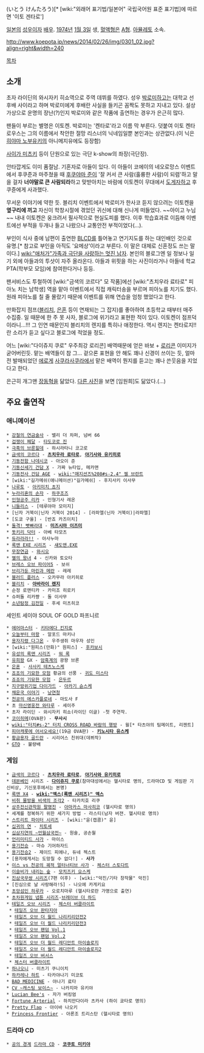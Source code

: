 {{{+1 伊藤健太郎 }}} (いとう けんたろう)[* [wiki:"외래어 표기법/일본어" 국립국어원 표준 표기법]에 따르면 '이토 겐타로']

[[일본]]의 [[성우]]이자 [[배우]]. [[1974년]] [[1월 3일]] 생, [[혈액형]]은 [[A형]]. [[아뮬레토]] 소속.

http://www.koepota.jp/news/2014/02/26/img/0301_02.jpg?align=right&width=240



[[목차]]



== 소개 ==
초자 라이딘의 와시자키 히쇼역으로 주역 데뷔를 하였다. 성우 [[박로미]]하고는 대학교 선후배 사이라고 하며 박로미에게 후배란 사실을 들키곤 꼼짝도 못하고 지내고 있다. 설상가상으로 운명의 장난(?)인지 박로미와 같은 작품에 출연하는 경우가 은근히 많다.

팬들이 부르는 별명은 이토켄. 박로미는 '켄타로'라고 이름 막 부른다. 덧붙여 이토 켄타로우스는 그의 이름에서 착안한 절망 리스너의 닉네임일뿐 본인과는 상관없다.(이 닉은 [[히야마 노부유키]]의 아니메지유에도 등장함)

[[사이가 미츠키]] 등이 단원으로 있는 극단 k-show의 좌장(극단장).

안타깝게도 이미 품절남. 기혼자로 아들이 있다. 이 아들이 코에이의 네오로망스 이벤트에서 후쿠준과 마주쳤을 때 [[후쿠야마 준]]이 '잘 커서 큰 사람(훌륭한 사람)이 되렴'하고 말을 걸자 '''너야말로 큰 사람되라'''하고 맞받아치는 바람에 이토켄이 무대에서 [[도게자]]하고 후쿠쥰에게 사과했다. 

무서운 이야기에 약한 듯. 블리치 이벤트에서 박로미가 한사코 듣지 않으려는 이토켄을 '''옆구리에 끼고''' 자신이 학창시절에 겪었던 귀신에 대해 신나게 떠들었다. ~~아이고 누님~~ 내내 이토켄은 웅크려서 필사적으로 현실도피를 했다. 이후 학습효과로 이듬해 이벤트에선 부적을 두개나 들고 나왔으나 교통안전 부적이었다(…).

부인이 식사 중에 남편이 출연한 [[BL]]CD를 틀어놓고 연기지도를 하는 대인배인 것으로 유명.[* 참고로 부인을 아직도 '요메상'이라고 부른다. 이 말은 대체로 신혼정도 쓰는 말이다.] [[wiki:"애처가"가족과 극단을 사랑하는 멋진 남자]]. 본인의 블로그엔 일 정보나 일기 외에 아들과의 투샷이 자주 올라온다. 아들과 위핏을 하는 사진이라거나 아들네 학교 PTA(학부모 모임)에 참여한다거나 등등.

팬서비스도 투철하여 [wiki:"금색의 코르다" 모 작품]에선 [wiki:"츠치우라 료타로" 피아노 치는 남학생] 역을 맡아 이벤트에서 직접 캐릭터송을 부르며 피아노를 치기도 했다. 원래 피아노를 칠 줄 몰랐기 때문에 이벤트를 위해 연습을 엄청 했었다고 한다.

만화잡지 점프([[블리치]], [[은혼]] 등이 연재되는 그 잡지)를 좋아하여 초등학교 때부터 매주 수집중. 일 때문에 한 주 못 사자, 블로그에 위기라고 표현한 적이 있다. 이토켄이 점프덕이라니...!!! 그 인연 때문인지 블리치의 렌지를 특히나 애정한다. 역시 렌지는 켄타로지!!란 소리가 듣고 싶다고 블로그에 적었을 정도.

어느 [wiki:"다이쥬지 쿠로" 우주최강 로리콘] 배역때문에 얻은 바보 + [[로리콘]] 이미지가 굳어버린듯. 맡는 배역들이 참 그... 겉으론 표현을 안 해도 꽤나 신경이 쓰이는 듯, 얼마전 발매되었던 [[에로게]] [[사쿠라사쿠라]]에서 맡은 배역이 뭔지를 듣고는 꽤나 쓴웃음을 지었다고 한다. 

은근히 개그맨 [[장동혁]]을 닮았다. [http://www.seiyuplus.net/talent/men/post_5.html 다른 사진]을 보면 [임원희]도 닮았다.(...)

== 주요 출연작 ==
=== 애니메이션 ===
 * [[강철의 연금술사]] - 밸리 더 차퍼, 넘버 66
 * [[겁쟁이 페달]] - [[타도코로 진]]
 * [[극흑의 브룬힐데]] - 하시라타니 코고로
 * [[금색의 코르다]] - '''[[츠치우라 료타로]]''', '''[[야기사와 유키히로]]'''
 * [[기동전함 나데시코]] - 아오이 준
 * [[기동신세기 건담 X]] - 가짜 뉴타입, 메카맨
 * [[기동전사 건담 AGE]] - [[wiki:"매지션즈%208#s-2.4" 젤 브란트]]
 * [wiki:"길가메쉬(애니메이션)"길가메쉬] - 후지사키 이사무
 * [[나루토]] - [[아키미치 쵸지]]
 * [[누라리횬의 손자]] - [[하쿠조즈]]
 * [[인형공주 리카]] - 인형기사 레온
 * [[니들리스]] - [테루야마 모미지]
 * [닌자 거북이|닌자 거북이 2014] - [라파엘(닌자 거북이)|라파엘]
 * [도쿄 구울] - [반죠 카즈이치]
 * [[돌격! 빳빠라대]] - '''[[미즈시마 이즈미]]'''
 * [[돗키리 닥터]] - 아베 타모츠
 * [[듀라라라!!]] - 아사누마
 * [[록맨 EXE 시리즈]] - [[섀도맨.EXE]]
 * [[무장연금]] - [[와시오]]
 * [[별의 왕녀]] 4 - 신카와 토오타
 * [[브레스 오브 파이어5]] - 보쉬
 * [[브리가둔 마린과 메란]] - 레레
 * [[블러드 플러스]] - 오카무라 아키히로
 * [[블리치]] - '''[[아바라이 렌지]]'''
 * 순정 로맨티카 - 카미조 히로키
 * 슈퍼돌 리카쨩 - 돌 이사무
 * [[소년탐정 김전일]] - 후세 미츠히코
세인트 세이야 SOUL OF GOLD 파프니르
 * [[에어마스터]] - [[키타에다 킨지로]]
 * [[오늘부터 마왕]] - 알포드 마키나
 * [[용자지령 다그온]] - 우주생쥐 마우자 성인
 * [wiki:"원피스(만화)" 원피스] - [[후카보시]]
 * [[유성의 록맨 시리즈]] - [[워 록]]
 * [[유희왕]] GX - [[암흑계]]의 광왕 브론
 * [[은혼]] - [[사사키 테츠노스케]]
 * [[죠죠의 기묘한 모험]] 황금의 선풍 - [[귀도 미스타]]
 * [[죠죠의 기묘한 모험(TVA)|죠죠의 기묘한 모험]] - [[은두르]]
 * [[지구방위기업 다이가드]] - [[아카기 슌스케]]
 * [[채운국 이야기]] - [[낭연청]]
 * [[천공의 에스카플로네]] - 마도사 F
 * 초 [[마신영웅전 와타루]] - 세이주
 * 초자 라이딘 - 와시자키 히쇼(라이딘 이글) -첫 주연작.
 * [[코이히메]](OVA판) - '''무사시'''
 * [[wiki:"터치#s-2" 터치 CROSS ROAD 바람의 행방]] - 윌[* 타츠야의 팀메이트, 리젠트]
 * [[피아캐롯에 어서오세요!]](19금 OVA판) - '''[[키노시타 유스케]]'''
 * [[황금용자 골드란]] - 시리어스 친위대(데뷔작)
 * [[GTO]] - 불량배

=== 게임 ===
 * [[금색의 코르다]] - '''[[츠치우라 료타로]]''', '''[[야기사와 유키히로]]'''
 * [[데몬베인]] 시리즈 - '''[[다이쥬지 쿠로]]'''(참마대성에서는 헬시타로 명의, 드라마CD 및 게임판 기신비상, 기신포후에서는 본명)
 * [[록맨 X4]] - '''[[wiki:"엑스(록맨 시리즈)" 엑스]]'''
 * [[비취 물방울 비색의 조각2]] - 타카치호 리쿠
 * [[상주전신관학원 팔명진]] - [[아마카스 마사히코(상주전신관학원 팔명진)|아마카스 마사히코]] (헬시타로 명의)
 * 세계를 정복하기 위한 세가지 방법 - 라스티(남자 버젼. 헬시타로 명의)
 * [[스트리트 파이터 시리즈]] - [wiki:"윤(캡콤)" 윤]
 * [[십귀의 연]] - [[치토세(십귀의 연)|치토세]]
 * [[십삼지연의 ~언월삼국전~]] - 원술, 공손월
 * [[언리미티드 사가]] - 마이스
 * [[용기전승]] - 마슈 기어하자드
 * [[용기전승2]] - 제이드 피에나, 듀네 젝스트
 * [용자에게서는 도망칠 수 없다!] - '''사가'''
 * [[이스 vs 천공의 궤적 얼터너티브 사가]] - [[체스터 스토다트]]
 * [[이슬비가 내리는 숲]] - [[모치즈키 요스케]]
 * [[진삼국무쌍 시리즈]](7편 이후) - [wiki:"악진/기타 창작물" 악진]
 * [진심으로 날 사랑해라!S] - 나오에 카게키요
 * [[초앙섬인 하루카]] - 오로치마루 (헬시타로란 가명으로 출연)
 * [[초차원게임 넵튠 시리즈]]-[[브레이브 더 하드]]
 * [[테일즈 오브 시리즈]] - [[체스터 버클라이트]]
  * [[테일즈 오브 판타지아]]
  * [[테일즈 오브 더 월드 나리키리던전2]]
  * [[테일즈 오브 더 월드 나리키리던전3]]
  * [[테일즈 오브 팬덤 Vol.1]]
  * [[테일즈 오브 팬덤 Vol.2]]
  * [[테일즈 오브 더 월드 레디안트 마이솔로지]]
  * [[테일즈 오브 더 월드 레디안트 마이솔로지2]]
  * [[테일즈 오브 버서스]]
  * [[체스터 버클라이트]]
 * [[하나오니]] - 미츠기 쿠니이치
 * [[하카레나 하트]] - 타카야나기 미코토
 * [[BAD MEDICINE]] - 야나기 료타
 * [[CV ~캐스팅 보이스~]] - 나카지마 유키야
 * [[Lucian Bee's]] - 자가 버킹엄
 * [[Fortune Arterial]] - 하치만다이라 츠카사 (하이 쿄타로 명의)
 * [[Pretty Flap]] - 아이바 나오키
 * [[Princess Frontier]] - 아론조 트리스탄 (헬시타로 명의)

=== 드라마 CD ===
 * [[공의 경계]] [[드라마 CD]] - '''[[코쿠토 미키야]]'''
